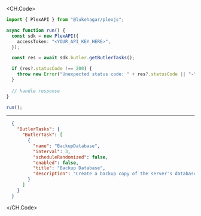 
<CH.Code>
```typescript GetButlerTasks.ts
import { PlexAPI } from "@lukehagar/plexjs";

async function run() {
  const sdk = new PlexAPI({
    accessToken: "<YOUR_API_KEY_HERE>",
  });

  const res = await sdk.butler.getButlerTasks();

  if (res?.statusCode !== 200) {
    throw new Error("Unexpected status code: " + res?.statusCode || "-");
  }
  
  // handle response
}

run();
```
---

```json Example Response
  {
    "ButlerTasks": {
      "ButlerTask": [
        {
          "name": "BackupDatabase",
          "interval": 3,
          "scheduleRandomized": false,
          "enabled": false,
          "title": "Backup Database",
          "description": "Create a backup copy of the server's database in the configured backup directory"
        }
      ]
    }
  }
```
</CH.Code>
